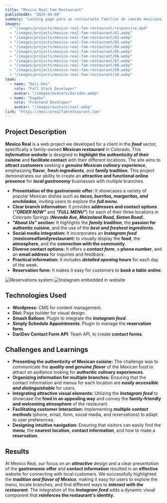 ```yaml
---
title: "Mexico Real Fam Restaurant"
publishedAt: "2025-04-08"
summary: "Landing page para un restaurante familiar de comida mexicana en Colorado, destacando su autenticidad y facilitando el contacto con sus sucursales."
images:
  - "/images/projects/mexico-real-fam-restaurant/responsive.mp4"
  - "/images/projects/mexico-real-fam-restaurant/01.webp"
  - "/images/projects/mexico-real-fam-restaurant/02.webp"
  - "/images/projects/mexico-real-fam-restaurant/03.webp"
  - "/images/projects/mexico-real-fam-restaurant/04.webp"
  - "/images/projects/mexico-real-fam-restaurant/05.webp"
  - "/images/projects/mexico-real-fam-restaurant/06.webp"
  - "/images/projects/mexico-real-fam-restaurant/07.webp"
  - "/images/projects/mexico-real-fam-restaurant/08.webp"
  - "/images/projects/mexico-real-fam-restaurant/09.webp"
  - "/images/projects/mexico-real-fam-restaurant/10.webp"
team:
  - name: "Dari Dev"
    role: "Full Stack Developer"
    avatar: "/images/avatars/daridev.webp"
  - name: "Sagdev"
    role: "Frontend Developer"
    avatar: "/images/avatars/saul.webp"
link: "https://mexicorealfamrestaurant.com"
---
```


## Project Description

**Mexico Real** is a web project we developed for a client in the **_food_** sector, specifically a family-owned **_Mexican restaurant_** in Colorado. This **_informative website_** is designed to **highlight the authenticity of their cuisine** and **facilitate contact** with their different locations. The site aims to **attract customers** seeking a **_genuine Mexican culinary experience_**, emphasizing **flavor**, **fresh ingredients**, and **family tradition**. This project demonstrates our ability to create an **attractive and functional online presence** for **_local gastronomy_** businesses with multiple branches.

- **Presentation of the gastronomic offer:** It showcases a variety of popular Mexican dishes such as **_tacos, burritos, margaritas, and enchiladas_**, inviting users to explore the **_full menu_**.
- **Clear branch information:** It provides **addresses and contact options** (**_"ORDER NOW"_** and **_"FULL MENU"_**) for each of their three locations in Colorado Springs (**_Nevada Ave, Maizeland Road, Sinton Road_**).
- **"About Us" section:** It highlights the **_family tradition_**, the **passion for authentic cuisine**, and the use of the **_best and freshest ingredients_**.
- **Social media integration:** It incorporates an **_Instagram feed_** (**mexicorealfamilyrestaurant**) to visually display the **food**, the **atmosphere**, and the **connection with the community**.
- **Diverse contact options:** It offers a **_contact form_**, a **phone number**, and an **email address** for inquiries and feedback.
- **Practical information:** It includes **_detailed opening hours_** for each day of the week.
- **Reservation form:** It makes it easy for customers to **_book a table online_**.

![Reservations system](/images/projects/mexico-real-fam-restaurant/03.webp)
![Instagram embedded in website](/images/projects/mexico-real-fam-restaurant/05.webp)

## Technologies Used

- **Wordpress:** CMS for content management.
- **Divi:** Page builder for visual design.
- **Smash Balloon**: Plugin to integrate the **_Instagram feed_**.
- **Simply Schedule Appointments**: Plugin to manage the **reservation form**.
- **DariDev Contact Form API**: Team API, to create **contact forms**.

## Challenges and Learnings

- **Presenting the authenticity of Mexican cuisine:** The challenge was to communicate the **_quality and genuine flavor_** of the Mexican food to attract an audience looking for **authentic culinary experiences**.
- **Organizing information for multiple branches:** Ensuring that the contact information and menus for each location are **_easily accessible and distinguishable_** for users.
- **Integrating attractive visual elements:** Utilizing the **_Instagram feed_** to showcase the **food in an appealing way** and convey the **family-friendly and welcoming atmosphere** of the restaurant.
- **Facilitating customer interaction:** Implementing **_multiple contact methods_** (phone, email, form, social media, and reservations) to adapt to user preferences.
- **Designing intuitive navigation:** Ensuring that visitors can easily find the **menu**, the **nearest location**, **contact information**, and how to make a **reservation**.

## Results

At Mexico Real, our focus on an **_attractive_** design and a clear presentation of the **gastronomic offer** and **contact information** resulted in an **effective** website for connecting with local customers. We successfully highlighted the **_tradition and flavor of Mexico_**, making it easy for users to explore the menu, locate branches, and find different ways to **_interact with the restaurant_**. The integration of the **_Instagram feed_** adds a dynamic visual component that **reinforces the restaurant's identity**.
